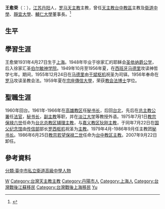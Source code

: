 {{Infobox Christian leader
| type             = bishop
| honorific-prefix = 
| name             = 王愈榮<br>Joseph Wang Yu-jung
| title            = 原[[天主教台中教區|台中教區主教]]
|image             = 
|box_width         = 
| diocese          = [[天主教台中教區|台中教區]]
| appointed        = 1986年6月25日
| ended            = 2007年9月25日
| predecessor      = [[蔡文興|蔡文興]]
| successor        = [[蘇耀文|蘇耀文]]
| other_post       = 
|occupation        = 
| ordination       = 1955年12月24日
| ordinated_by     = [[于斌|于斌]][[樞機|樞機]]
| consecration     = 1975年7月22日
| consecrated_by   = [[羅西|羅西]][[樞機|樞機]]
| period           = 
| birthname        =
| other_names      =
| birth_date       = 1931年4月27日
| birth_place      = {{ROC|上海市}}
| death_date       = {{death date and age|2018|1|18|1931|4|27}}
| death_place      = {{TWN}}[[臺中市|臺中市]]
| nationality      = {{ROC}}
| religion         = [[天主教|天主教]]
| relatives        = 
| previous_post   = {{unbulleted list|[[天主教台北總教區|台北總教區輔理主教]]|[[天主教衛道高級中學|天主教衛道高級中學]]董事長|[[靜宜大學|靜宜大學]]董事長}}
| educate          = 
}}
'''王愈荣'''（{{lang-en|Joseph Wang Yu-jung}}：{{bd|1931年|4月27日|2018年|1月18日|catIdx=Joseph Wang Yu-jung}}），[[江苏|江苏]][[丹阳|丹阳]]人，[[罗马天主教|罗马天主教]]主教，曾任[[天主教台中教區|天主教台中教區]]主教及[[衛道中學|衛道中學]]、[[靜宜大學|靜宜大學]]、[[輔仁大學|輔仁大學]]董事長。<Ref name=g>
{{Cite web |url=http://www.gcatholic.org/hierarchy/necrology/2018.htm |title=Deceased Bishops in a.d. 2018 |accessdate=2018-01-18 |archive-date=2018-01-18 |archive-url=https://web.archive.org/web/20180118181707/http://www.gcatholic.org/hierarchy/necrology/2018.htm |dead-url=no }}
</ref>

==生平==
== 學習生涯 ==
王愈榮1931年4月27日生于[[上海|上海]]。1948年毕业于徐家汇的耶稣会[[圣依纳爵公学|圣依纳爵公学]]，后入徐家汇圣[[伯尔敏神学院|伯尔敏神学院]]。1949年10月至1956年夏，在[[西班牙|西班牙]][[马德里|马德里]]攻读神哲学七年。期间，1955年12月24日在[[马德里|马德里]]由[[于斌|于斌]][[枢机|枢机]]祝圣为司铎。1956年奉命在[[罗马|罗马]]攻读圣教会法。1959年夏在[[宗座傳信大學|宗座傳信大學]]，荣获[[教会法博士|教会法博士]]学位。

== 聖職生涯 ==
1960年回台。1961年-1966年在[[高雄教区|高雄教区]]任[[秘书长|秘书长]]，后回[[台北|台北]]，先后在[[总主教|总主教]][[公署|公署]]任[[法官|法官]]，[[秘书长|秘书长]]，[[副主教|副主教]]等职，并在[[淡江大学|淡江大学]]等教授外语。1975年7月1日[[教宗|教宗]][[保禄六世|保禄六世]]任命为[[台北总教区|台北总教区]][[辅理主教|辅理主教]]，与[[嘉义教区|嘉义教区]][[狄刚|狄刚]][[主教|主教]]，于同年7月22日在[[国父纪念馆|国父纪念馆]]由[[传信部|传信部]]部长[[罗西|罗西]][[枢机|枢机]]祝圣为[[主教|主教]]。1979年4月-1986年9月任主教团[[秘书长|秘书长]]。1986年6月25日[[教宗|教宗]][[若望保禄二世|若望保禄二世]]任命为[[台中教区|台中教区]][[主教|主教]]。2007年9月22日卸任。

==參考資料==
{{reflist}}

{{start box}}
{{s-rel|ca}}
{{s-before|[[蔡文興|蔡文興]]}}
{{s-title|[[天主教臺中教區|天主教臺中教區主教]]|1986年6月25日—2007年9月25日}}
{{s-after|[[蘇耀文|蘇耀文]]}}
{{s-edu}}
{{s-before|[[單國璽|單國璽]]}}
{{s-title|[[天主教輔仁大學|天主教輔仁大學]]董事長|2008年—2009年}}
{{s-after|[[劉振忠|劉振忠]]}}
{{end box}}


[[Category:輔仁大學董事長|W]]
[[Category:台灣天主教主教|Category:台灣天主教主教]]
[[分類:臺中市私立衛道高級中學人物|分類:臺中市私立衛道高級中學人物]]
[[Category:丹陽市人|Category:丹陽市人]]
[[Category:上海人|Category:上海人]]
[[Category:台灣戰後江蘇移民|Category:台灣戰後江蘇移民]]
[[Category:台灣戰後上海移民|Category:台灣戰後上海移民]]
[[Category:王姓|Yu]]